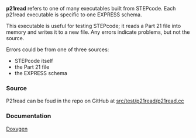 '''p21read''' refers to one of many executables built from STEPcode. Each p21read executable is specific to one EXPRESS schema.

This executable is useful for testing STEPcode; it reads a Part 21 file into memory and writes it to a new file. Any errors indicate problems, but not the source. 

Errors could be from one of three sources:
* STEPcode itself
* the Part 21 file
* the EXPRESS schema

=== Source ===
P21read can be foud in the repo on GitHub at [https://github.com/stepcode/stepcode/blob/master/src/test/p21read/p21read.cc src/test/p21read/p21read.cc]

=== Documentation ===
[http://stepcode.org/stepcode-use-doxygen/p21read_8cc.html Doxygen]